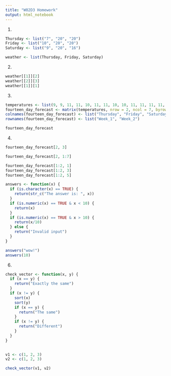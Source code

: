```yaml
---
title: "W02D3 Homework"
output: html_notebook
---
```


1)
```r
Thursday <- list("7", "20", "20")
Friday <- list("10", "20", "20")
Saturday <- list("9", "20", "16")

weather <- list(Thursday, Friday, Saturday)
```

2)
```r
weather[[1]][2]
weather[[2]][3]
weather[[1]][1]
```

3)
```r
temperatures <- list(9, 9, 11, 11, 10, 11, 11, 10, 10, 11, 11, 11, 11, 11)
fourteen_day_forecast <- matrix(temperatures, nrow = 2, ncol = 7, byrow = TRUE)
colnames(fourteen_day_forecast) <- list("Thursday", "Friday", "Saturday", "Sunday", "Monday", "Tuesday", "Wednesday")
rownames(fourteen_day_forecast) <- list("Week_1", "Week_2")

fourteen_day_forecast
```
4)
```r
fourteen_day_forecast[2, 3]
```
```r
fourteen_day_forecast[2, 1:7]
```
```r
fourteen_day_forecast[1:2, 1]
fourteen_day_forecast[1:2, 3]
fourteen_day_forecast[1:2, 5]
```
```r
answers <- function(x) {
  if (is.character(x) == TRUE) {
    return(str_c("The answer is: ", x))
  }
  if (is.numeric(x) == TRUE & x < 10) {
    return(x)
  }
  if (is.numeric(x) == TRUE & x > 10) {
    return(x/10)
  } else {
    return("Invalid input")
  }
}
```

```r
answers("wow!")
answers(10)
```
6)
```r
check_vector <- function(x, y) {
  if (x == y) {
    return("Exactly the same")
  }
  if (x != y) {
    sort(x)
    sort(y)
    if (x == y) {
      return("The same")
    }
    if (x != y) {
      return("Different")
    }
  }
}
  
```

```r
v1 <- c(1, 2, 3)
v2 <- c(1, 2, 3)

check_vector(v1, v2)
```





